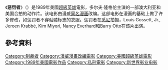 {{Infobox film
| name = 惩罚者
| image = 
| alt =
| caption = 
| director = [[Mark_Goldblatt|Mark Goldblatt]]
| producer = [[Robert_Mark_Kamen|Robert Mark Kamen]]
| writer = [[Boaz_Yakin|Boaz Yakin]]
| based on = [[惩罚者|惩罚者]]由[[Gerry_Conway|Gerry Conway]]<br />[[Ross_Andru|Ross Andru]]<br />[[John_Romita,_Sr.|John Romita, Sr.]]创作
| starring = [[Dolph_Lundgren|Dolph Lundgren]]<br />[[Louis_Gossett,_Jr.|Louis Gossett, Jr.]]<br />[[Jeroen_Krabbé|Jeroen Krabbé]]<br />[[Kim_Miyori|Kim Miyori]]
| music = [[Dennis_Dreith|Dennis Dreith]]
| cinematography = [[Ian_Baker_(cinematographer)|Ian Baker]]
| editing = Stephanie Flack<br />Tim Wellburn
| studio = [[Live_Entertainment|Live Entertainment]]
| distributor = [[New_World_Communications|New World Pictures]]
| released = {{Film date|1989|10|05|联邦德国|1991|04|25|美国}}
| runtime = 89分钟<!--Submitted runtime: 89:23--><ref>{{cite web | url=http://bbfc.co.uk/releases/punisher-1 | title=''THE PUNISHER'' (18) (!) | work=[[British_Board_of_Film_Classification|British Board of Film Classification]] | date=1990-04-04 | accessdate=2014-09-05 | archive-date=2014-09-06 | archive-url=https://web.archive.org/web/20140906041815/http://bbfc.co.uk/releases/punisher-1 | dead-url=no }}</ref>
| country = [[澳大利亚|澳大利亚]]<br />[[美国|美国]]
| language =英语
| budget = $9000000<ref name="dolph">{{cite web |url=http://www.dolph-ultimate.com/films/punisher.html |title=The Punisher |work=Dolph-ultimate.com |accessdate=2010-06-29 |archive-date=2018-03-02 |archive-url=https://web.archive.org/web/20180302002226/http://www.dolph-ultimate.com/films/punisher.html |dead-url=no }}</ref>
| cn_name         = 惩罚者
| hk_name         = 特警威龍
| tw_name         = 雷弓彈
}}
《'''惩罚者'''》（{{lang-en|'''''The Punisher'''''}}）是1989年美國[[超級英雄電影|超級英雄]]電影，多尔夫·隆格伦主演的一部澳大利亚和美国合拍的动作片。该电影由漫威[[懲罰者|同名漫画]]改编。这部电影在漫画的基础上做了许多修改，如惩罚者不穿骷髅标志的衣服。惩罚者在[[悉尼|悉尼]]拍摄，Louis Gossett, Jr., Jeroen Krabbé, Kim Miyori, Nancy Everhard和Barry Otto在该片出演。

== 參考資料 ==
{{Reflist}}

{{驚奇漫畫電影}}
{{DEFAULTSORT:Punisher (1989 film), The}}
[[Category:制裁者|Category:制裁者]]
[[Category:漫威漫畫改編電影|Category:漫威漫畫改編電影]]
[[Category:美國超級英雄電影|Category:美國超級英雄電影]]
[[Category:1989年美國電影作品|Category:1989年美國電影作品]]
[[Category:私刑電影|Category:私刑電影]]
[[Category:新世界影业电影|Category:新世界影业电影]]
